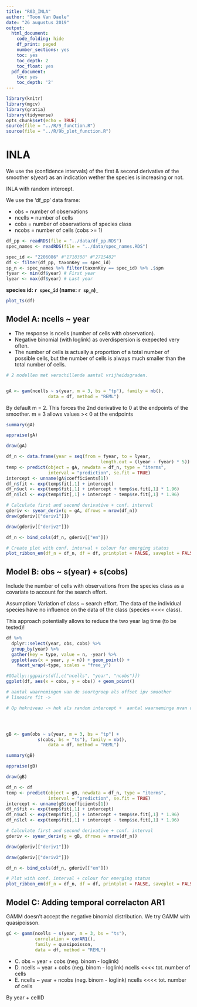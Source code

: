 ```yaml
---
title: "R03_INLA"
author: "Toon Van Daele"
date: "26 augustus 2019"
output:
  html_document:
    code_folding: hide
    df_print: paged
    number_sections: yes
    toc: yes
    toc_depth: 2
    toc_float: yes
  pdf_document:
    toc: yes
    toc_depth: '2'
---
```


```r
library(knitr)
library(mgcv)
library(gratia)
library(tidyverse)
opts_chunk$set(echo = TRUE)
source(file = "../R/9_function.R")
source(file = "../R/9b_plot_function.R")
```

# INLA

We use the (confidence intervals) of the first & second derivative of the smoother s(year) as an indication wether the species is increasing or not.

INLA with random intercept.

We use the 'df_pp' data frame:

- obs = number of observations
- ncells = number of cells
- cobs = number of observations of species class
- ncobs = number of cells (cobs >= 1)

```r
df_pp <- readRDS(file = "../data/df_pp.RDS")
spec_names <- readRDS(file = "../data/spec_names.RDS")
```

```r
spec_id <- "2206086" #"1718308" #"2715482"
df <- filter(df_pp, taxonKey == spec_id)
sp_n <- spec_names %>% filter(taxonKey == spec_id) %>% .$spn
fyear <- min(df$year) # First year
lyear <- max(df$year) # Last year
```

__species id: `r spec_id`  (name: `r sp_n`)___

```r
plot_ts(df)
```


## Model A: ncells ~ year

- The response is ncells (number of cells with observation).
- Negative binomial (with loglink) as overdispersion is exepected very often.
- The number of cells is actually a proportion of a total number of possible cells, but the number of cells is always much smaller than the total number of cells.




```r
# 2 modellen met verschillende aantal vrijheidsgraden.


gA <- gam(ncells ~ s(year, m = 3, bs = "tp"), family = nb(),
                data = df, method = "REML")
```

By default m = 2. This forces the 2nd derivative to 0 at the endpoints of the smoother. m = 3 allows values >< 0 at the endpoints

```r
summary(gA)
```

```r
appraise(gA)
```


```r
draw(gA)
```

```r
df_n <- data.frame(year = seq(from = fyear, to = lyear,
                                    length.out = (lyear - fyear) * 5))
temp <- predict(object = gA, newdata = df_n, type = "iterms",
                interval = "prediction", se.fit = TRUE)
intercept <- unname(gA$coefficients[1])
df_n$fit <- exp(temp$fit[,1] + intercept)
df_n$ucl <- exp(temp$fit[,1] + intercept + temp$se.fit[,1] * 1.96)
df_n$lcl <- exp(temp$fit[,1] + intercept - temp$se.fit[,1] * 1.96)
```


```r
# Calculate first and second derivative + conf. interval
gderiv <- syear_deriv(g = gA, dfrows = nrow(df_n))
draw(gderiv[["deriv1"]])
```

```r
draw(gderiv[["deriv2"]])
```



```r
df_n <- bind_cols(df_n, gderiv[["em"]])

# Create plot with conf. interval + colour for emerging status
plot_ribbon_em(df_n = df_n, df = df, printplot = FALSE, saveplot = FALSE)
```


## Model B: obs ~ s(year) + s(cobs)

Include the number of cells with observations from the species class as a covariate to account for the search effort.

Assumption: Variation of class ~ search effort. The data of the individual species have no influence on the data of the class (species <<<< class).

This approach potentially allows to reduce the two year lag time (to be tested)!

```r
df %>%
  dplyr::select(year, obs, cobs) %>%
  group_by(year) %>%
  gather(key = type, value = n, -year) %>%
  ggplot(aes(x = year, y = n)) + geom_point() + 
    facet_wrap(~type, scales = "free_y")
```


```r
#GGally::ggpairs(df[,c("ncells", "year", "ncobs")])
ggplot(df, aes(x = cobs, y = obs)) + geom_point()
```


```r

# aantal waarnemingen van de soortgroep als offset ipv smoother
# lineaire fit -> 

# Op hokniveau -> hok als random intercept +  aantal waarneminge nvan de groep per hok en jaar




gB <- gam(obs ~ s(year, m = 3, bs = "tp") +
            s(cobs, bs = "ts"), family = nb(),
                data = df, method = "REML")
```


```r
summary(gB)
```

```r
appraise(gB)
```

```r
draw(gB)
```

```r
df_n <- df
temp <- predict(object = gB, newdata = df_n, type = "iterms",
                interval = "prediction", se.fit = TRUE)
intercept <- unname(gB$coefficients[1])
df_n$fit <- exp(temp$fit[,1] + intercept)
df_n$ucl <- exp(temp$fit[,1] + intercept + temp$se.fit[,1] * 1.96)
df_n$lcl <- exp(temp$fit[,1] + intercept - temp$se.fit[,1] * 1.96)
```


```r
# Calculate first and second derivative + conf. interval
gderiv <- syear_deriv(g = gB, dfrows = nrow(df_n))

```

```r
draw(gderiv[["deriv1"]])
```

```r
draw(gderiv[["deriv2"]])
```


```r
df_n <- bind_cols(df_n, gderiv[["em"]])

# Plot with conf. interval + colour for emerging status
plot_ribbon_em(df_n = df_n, df = df, printplot = FALSE, saveplot = FALSE)
```



## Model C: Adding temporal correlacton AR1

GAMM doesn't accept the negative binomial distribution. We try 
GAMM with quasipoisson.

```r
gC <- gamm(ncells ~ s(year, m = 3, bs = "ts"),
           correlation = corAR1(),
           family = quasipoisson,
           data = df, method = "REML")
```


- C. obs ~ year + cobs  (neg. binom - loglink)
- D. ncells ~ year + cobs  (neg. binom - loglink) ncells <<<< tot. number of cells
- E. ncells ~ year + ncobs  (neg. binom - loglink) ncells <<<< tot. number of cells

By year + cellID

## 


